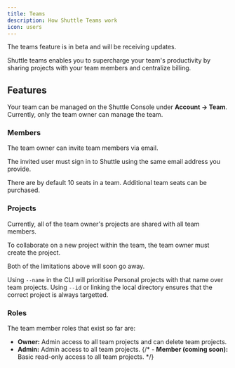 ```yaml
---
title: Teams
description: How Shuttle Teams work
icon: users
---
```


<Snippet file="growth-feature.mdx" />

<Info>The teams feature is in beta and will be receiving updates.</Info>

Shuttle teams enables you to supercharge your team's productivity by sharing projects with your team members and centralize billing.

## Features

Your team can be managed on the Shuttle Console under **Account -> Team**.
Currently, only the team owner can manage the team.

### Members

The team owner can invite team members via email.

<Note>The invited user must sign in to Shuttle using the same email address you provide.</Note>

There are by default 10 seats in a team. Additional team seats can be purchased.

### Projects

Currently, all of the team owner's projects are shared with all team members.

To collaborate on a new project within the team, the team owner must create the project.

Both of the limitations above will soon go away.

<Note>Using `--name` in the CLI will prioritise Personal projects with that name over team projects. Using `--id` or linking the local directory ensures that the correct project is always targetted.</Note>

### Roles

The team member roles that exist so far are:

- **Owner:** Admin access to all team projects and can delete team projects.
- **Admin:** Admin access to all team projects.
{/* - **Member (coming soon):** Basic read-only access to all team projects. */}
